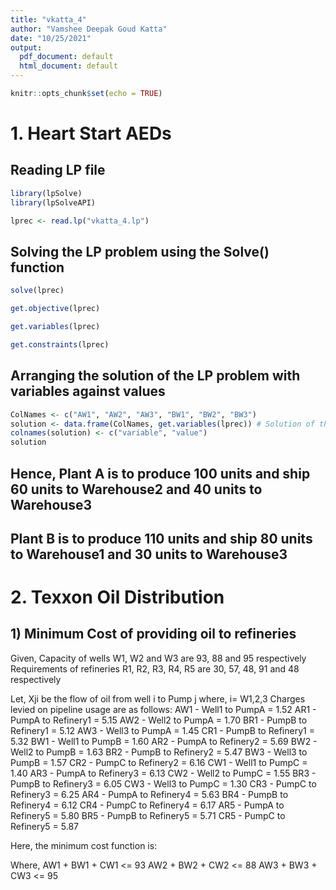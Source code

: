 ```yaml
---
title: "vkatta_4"
author: "Vamshee Deepak Goud Katta"
date: "10/25/2021"
output:
  pdf_document: default
  html_document: default
---
```


```r
knitr::opts_chunk$set(echo = TRUE)
```

# 1. Heart Start AEDs

## Reading LP file

```r

library(lpSolve)
library(lpSolveAPI)

lprec <- read.lp("vkatta_4.lp")

```

## Solving the LP problem using the Solve() function

```r

solve(lprec)

get.objective(lprec)

get.variables(lprec)

get.constraints(lprec)

```

## Arranging the solution of the LP problem with variables against values

```r

ColNames <- c("AW1", "AW2", "AW3", "BW1", "BW2", "BW3")
solution <- data.frame(ColNames, get.variables(lprec)) # Solution of the problem 
colnames(solution) <- c("variable", "value")
solution

```

## Hence, Plant A is to produce 100 units and ship 60 units to Warehouse2 and 40 units to Warehouse3
## Plant B is to produce 110 units and ship 80 units to Warehouse1 and 30 units to Warehouse3

# 2. Texxon Oil Distribution

## 1) Minimum Cost of providing oil to refineries

Given,  Capacity of wells W1, W2 and W3 are 93, 88 and 95 respectively
        Requirements of refineries R1, R2, R3, R4, R5 are 30, 57, 48, 91 and 48 respectively
        
Let,  Xji be the flow of oil from well i to Pump j
      where, i= W1,2,3
Charges levied on pipeline usage are as follows:
      AW1 - Well1 to PumpA = 1.52       AR1 - PumpA to Refinery1 = 5.15
      AW2 - Well2 to PumpA = 1.70       BR1 - PumpB to Refinery1 = 5.12
      AW3 - Well3 to PumpA = 1.45       CR1 - PumpB to Refinery1 = 5.32
      BW1 - Well1 to PumpB = 1.60       AR2 - PumpA to Refinery2 = 5.69
      BW2 - Well2 to PumpB = 1.63       BR2 - PumpB to Refinery2 = 5.47
      BW3 - Well3 to PumpB = 1.57       CR2 - PumpC to Refinery2 = 6.16
      CW1 - Well1 to PumpC = 1.40       AR3 - PumpA to Refinery3 = 6.13
      CW2 - Well2 to PumpC = 1.55       BR3 - PumpB to Refinery3 = 6.05
      CW3 - Well3 to PumpC = 1.30       CR3 - PumpC to Refinery3 = 6.25
      AR4 - PumpA to Refinery4 = 5.63   BR4 - PumpB to Refinery4 = 6.12
      CR4 - PumpC to Refinery4 = 6.17   AR5 - PumpA to Refinery5 = 5.80
      BR5 - PumpB to Refinery5 = 5.71   CR5 - PumpC to Refinery5 = 5.87
      
Here, the minimum cost function is:
      
      
Where,
      AW1 + BW1 + CW1 <= 93
      AW2 + BW2 + CW2 <= 88
      AW3 + BW3 + CW3 <= 95